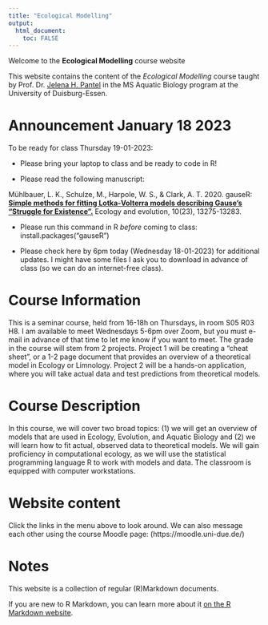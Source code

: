```yaml
---
title: "Ecological Modelling"
output: 
  html_document:
    toc: FALSE
---
```



Welcome to the **Ecological Modelling** course website

This website contains the content of the *Ecological Modelling* course taught by Prof. Dr. [Jelena H. Pantel](http://jhpantel.com) in the MS Aquatic Biology program at the University of Duisburg-Essen.

# Announcement January 18 2023
To be ready for class Thursday 19-01-2023:

+ Please bring your laptop to class and be ready to code in R!

+ Please read the following manuscript:

Mühlbauer, L. K., Schulze, M., Harpole, W. S., & Clark, A. T. 2020. gauseR: [__Simple methods for fitting Lotka‐Volterra models describing Gause’s “Struggle for Existence”.__](./r7_Muhlbauer_2020.pdf) Ecology and evolution, 10(23), 13275-13283.

+ Please run this command in R *before* coming to class:
install.packages("gauseR")

+ Please check here by 6pm today (Wednesday 18-01-2023) for additional updates. I might have some files I ask you to download in advance of class (so we can do an internet-free class).


# Course Information

This is a seminar course, held from 16-18h on Thursdays, in room S05 R03 H8. I am available to meet Wednesdays 5-6pm over Zoom, but you must e-mail in advance of that time to let me know if you want to meet. The grade in the course will stem from 2 projects. Project 1 will be creating a "cheat sheet", or a 1-2 page document that provides an overview of a theoretical model in Ecology or Limnology. Project 2 will be a hands-on application, where you will take actual data and test predictions from theoretical models.

# Course Description

In this course, we will cover two broad topics: (1) we will get an overview of models that are used in Ecology, Evolution, and Aquatic Biology and (2) we will learn how to fit actual, observed data to theoretical models. We will gain proficiency in computational ecology, as we will use the statistical programming language R to work with models and data. The classroom is equipped with computer workstations.

# Website content

Click the links in the menu above to look around. We can also message each other using the course Moodle page: (https://moodle.uni-due.de/)


# Notes

This website is a collection of regular (R)Markdown documents.

If you are new to R Markdown, you can learn more about it [on the R Markdown website](https://rmarkdown.rstudio.com/). 


